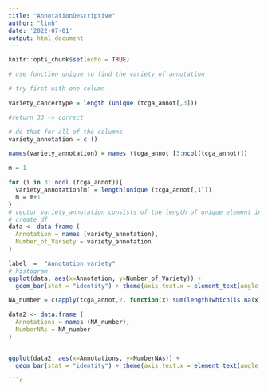 ```yaml
---
title: "AnnotationDescriptive"
author: "linh"
date: '2022-07-01'
output: html_document
---
```


```r
knitr::opts_chunk$set(echo = TRUE)
```

```r

# use function unique to find the variety of annotation 

# try first with one column 

variety_cancertype = length (unique (tcga_annot[,3]))

#return 33 -> correct

# do that for all of the columns
variety_annotation = c ()

names(variety_annotation) = names (tcga_annot [3:ncol(tcga_annot)])

m = 1

for (i in 3: ncol (tcga_annot)){
  variety_annotation[m] = length(unique (tcga_annot[,i]))
  m = m+1 
}
# vector variety_annotation consists of the length of unique element in each annotation 
# create df
data <- data.frame (
  Annotation = names (variety_annotation),
  Number_of_Variety = variety_annotation
)

label  =  "Annotation variety"
# histogram
ggplot(data, aes(x=Annotation, y=Number_of_Variety)) + 
  geom_bar(stat = "identity") + theme(axis.text.x = element_text(angle = 90), axis.text=element_text(size=6))+ ggtitle(label)
```


```r

NA_number = c(apply(tcga_annot,2, function(x) sum(length(which(is.na(x))))) ) 

data2 <- data.frame (
  Annotations = names (NA_number),
  NumberNAs = NA_number
)


ggplot(data2, aes(x=Annotations, y=NumberNAs)) + 
  geom_bar(stat = "identity") + theme(axis.text.x = element_text(angle = 90), axis.text=element_text(size=6))+ ggtitle("Number of NAs in annotation")

```r



```


